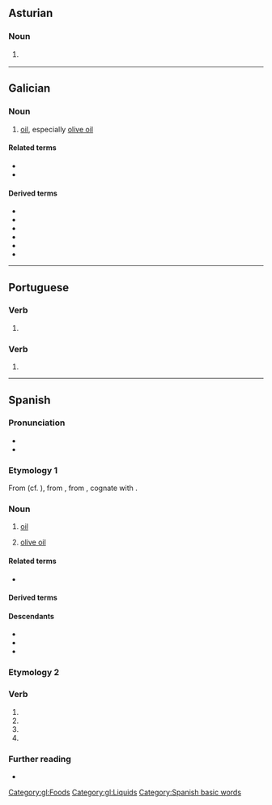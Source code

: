 {{also|aceité}}
==Asturian==

===Noun===
{{ast-noun|m}}

# {{l|en|oil}} {{gloss|liquid fat}}

----

==Galician==

===Noun===
{{gl-noun|m}}

# [[oil]], especially [[olive oil]]

====Related terms====
* {{l|es|aceituna}}
* {{l|gl|óleo}}

====Derived terms====
* {{l|es|aceitar}}
* {{l|es|aceitoso}}
* {{l|es|aceite de colza}}
* {{l|es|aceite de xirasol}}
* {{l|es|aceite de oliva}}
* {{l|es|aceite de palma}}

[[Category:gl:Foods]]
[[Category:gl:Liquids]]

----

==Portuguese==

===Verb===
{{head|pt|verb form|g=m|g2=f|plural|aceites}}

# {{pt-verb-form-of|aceitar|spp|mf|s|cx=Portugal}}

===Verb===
{{head|pt|verb form}}

# {{pt-verb-form-of|aceitar|e|tg=accept|tg2=accepts}}

----

==Spanish==
{{wikipedia|lang=es}}

===Pronunciation===
* {{es-IPA}}
* {{rhymes|es|eite}}

===Etymology 1===
From {{etyl|osp|es}} {{m|osp|azeyte}} (cf. {{cog|lad|azeyte}}), from {{etyl|xaa|es}}, from {{etyl|ar|es}} {{m|ar|زَيْت||oil, edible or for combustion}}, cognate with {{cog|he|זית||tr=záyit|olive}}.

===Noun===
{{es-noun|m}}

# [[oil]]
#: {{syn|es|óleo}}
# [[olive oil]]
#: {{syn|es|aceite de oliva}}

====Related terms====
* {{l|es|aceituna}}

====Derived terms====
{{der3|es
|aceitar
|aceitazo
|aceite de colza
|aceite de girasol
|aceite de hígado de bacalao
|aceite de oliva
|aceite de palma
|aceite de ricino
|aceite esencial
|aceite vegetal
|aceitero
|aceitoso
|ajiaceite
|balsa de aceite
|como el aceite y el agua
|perder aceite}}

====Descendants====
* {{desc|bor=1|ceb|asete}}
* {{desc|bor=1|huv|aset}}
* {{desc|bor=1|xtm|asiti}}

===Etymology 2===
{{nonlemma}}

===Verb===
{{head|es|verb form}}

# {{es-verb form of|ending=ar|mood=imperative|pers=2|formal=yes|number=singular|aceitar}}
# {{es-verb form of|ending=ar|mood=subjunctive|tense=present|pers=1|number=singular|aceitar}}
# {{es-verb form of|ending=ar|mood=subjunctive|tense=present|pers=2|formal=yes|number=singular|aceitar}}
# {{es-verb form of|ending=ar|mood=subjunctive|tense=present|pers=3|number=singular|aceitar}}

===Further reading===
* {{R:DRAE}}

[[Category:Spanish basic words]]